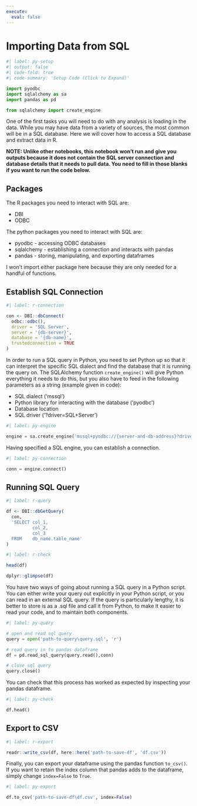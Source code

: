 ```yaml
---
execute:
  eval: false
---
```


# Importing Data from SQL {#sec-sql}

::: {.content-visible when-profile="python"}

```python
#| label: py-setup
#| output: false
#| code-fold: true
#| code-summary: 'Setup Code (Click to Expand)'

import pyodbc
import sqlalchemy as sa
import pandas as pd

from sqlalchemy import create_engine

```

:::

One of the first tasks you will need to do with any analysis is loading in the data. While you may have data from a variety of sources, the most common will be in a SQL database. Here we will cover how to access a SQL database and extract data in R.

**NOTE: Unlike other notebooks, this notebook won't run and give you outputs because it does not contain the SQL server connection and database details that it needs to pull data. You need to fill in those blanks if you want to run the code below.**

## Packages

::: {.content-visible when-profile="r"}

The R packages you need to interact with SQL are:

-   DBI
-   ODBC

:::

::: {.content-visible when-profile="python"}


The python packages you need to interact with SQL are:

- pyodbc - accessing ODBC databases
- sqlalchemy - establishing a connection and interacts with pandas
- pandas - storing, manipulating, and exporting dataframes

:::

I won't import either package here because they are only needed for a handful of functions.

## Establish SQL Connection

::: {.content-visible when-profile="r"}

```r
#| label: r-connection

con <- DBI::dbConnect(
  odbc::odbc(),
  driver = 'SQL Server',
  server = '{db-server}',
  database = '{db-name}',
  trustedconnection = TRUE
)

```

:::

::: {.content-visible when-profile="python"}

In order to run a SQL query in Python, you need to set Python up so that it can interpret the specific SQL dialect and find the database that it is running the query on. The SQLAlchemy function `create_engine()` will give Python everything it needs to do this, but you also have to feed in the following parameters as a string (example given in code):

- SQL dialect ('mssql')
- Python library for interacting with the database ('pyodbc')
- Database location
- SQL driver ('?driver=SQL+Server')

```python
#| label: py-engine

engine = sa.create_engine('mssql+pyodbc://{server-and-db-address}?driver=SQL+Server',echo = True)

```

Having specified a SQL engine, you can establish a connection.

```python
#| label: py-connection

conn = engine.connect()

```

:::

## Running SQL Query

::: {.content-visible when-profile="r"}

```r
#| label: r-query

df <- DBI::dbGetQuery(
  con,
  'SELECT col_1,
          col_2,
          col_3
  FROM    db_name.table_name'
)

```

```r
#| label: r-check

head(df)

dplyr::glimpse(df)

```

:::

::: {.content-visible when-profile="python"}

You have two ways of going about running a SQL query in a Python script. You can either write your query out explicitly in your Python script, or you can read in an external SQL query. If the query is particularly lengthy, it is better to store is as a .sql file and call it from Python, to make it easier to read your code, and to maintain both components.

```python
#| label: py-query

# open and read sql query
query = open('path-to-query\query.sql', 'r')

# read query in to pandas dataframe
df = pd.read_sql_query(query.read(),conn)

# close sql query
query.close()

```

You can check that this process has worked as expected by inspecting your pandas dataframe.

```python
#| label: py-check

df.head()

```

:::

## Export to CSV

::: {.content-visible when-profile="r"}

```r
#| label: r-export

readr::write_csv(df, here::here('path-to-save-df', 'df.csv'))

```

:::

::: {.content-visible when-profile="python"}

Finally, you can export your dataframe using the pandas function `to_csv()`. If you want to retain the index column that pandas adds to the dataframe, simply change `index=False` to `True`.

```python
#| label: py-export

df.to_csv('path-to-save-df\df.csv', index=False)

```

:::
